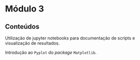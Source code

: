 # Módulo 3

::: {.callout-tip}
## Conteúdos

Utilização de jupyter notebooks para documentação de scripts e visualização de resultados.

Introdução ao `Pyplot` do *package* `Matplotlib`.
:::



<br>
